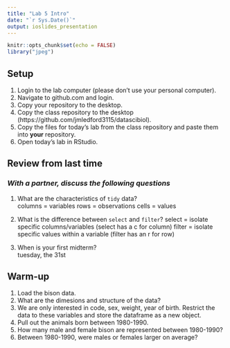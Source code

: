 ```yaml
---
title: "Lab 5 Intro"
date: "`r Sys.Date()`"
output: ioslides_presentation
---
```


```r
knitr::opts_chunk$set(echo = FALSE)
library("jpeg")
```

## Setup
1. Login to the lab computer (please don't use your personal computer).  
2. Navigate to github.com and login.   
2. Copy your repository to the desktop.   
5. Copy the class repository to the desktop (https://github.com/jmledford3115/datascibiol).  
6. Copy the files for today's lab from the class repository and paste them into **your** repository.  
7. Open today's lab in RStudio.  

## Review from last time
### *With a partner, discuss the following questions*
1. What are the characteristics of `tidy` data?  
columns = variables
rows = observations
cells = values

2. What is the difference between `select` and `filter`? 
select = isolate specific columns/variables (select has a c for column)
filter = isolate specific values within a variable (filter has an r for row)

3. When is your first midterm?  
tuesday, the 31st

## Warm-up
1. Load the bison data.
2. What are the dimesions and structure of the data?
3. We are only interested in code, sex, weight, year of birth. Restrict the data to these variables and store the dataframe as a new object.
4. Pull out the animals born between 1980-1990.
5. How many male and female bison are represented between 1980-1990?
6. Between 1980-1990, were males or females larger on average?